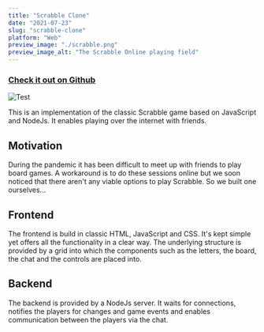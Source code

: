 ```yaml
---
title: "Scrabble Clone"
date: "2021-07-23"
slug: "scrabble-clone"
platform: "Web"
preview_image: "./scrabble.png"
preview_image_alt: "The Scrabble Online playing field"
---
```

### [Check it out on Github](https://github.com/xZylote/Scrabble)


<MDXImage>![Test](./scrabble.png)</MDXImage>

This is an implementation of the classic Scrabble game based on JavaScript and NodeJs. It enables playing over the internet with friends.

## Motivation

During the pandemic it has been difficult to meet up with friends to play board games. A workaround is to do these sessions online but we
soon noticed that there aren't any viable options to play Scrabble. So we built one ourselves...

## Frontend

The frontend is build in classic HTML, JavaScript and CSS. It's kept simple yet offers all the functionality in a clear way.
The underlying structure is provided by a grid into which the components such as the letters, the board, the chat and the 
controls are placed into.

## Backend

The backend is provided by a NodeJs server. It waits for connections, notifies the players for changes and game events and enables 
communication between the players via the chat.